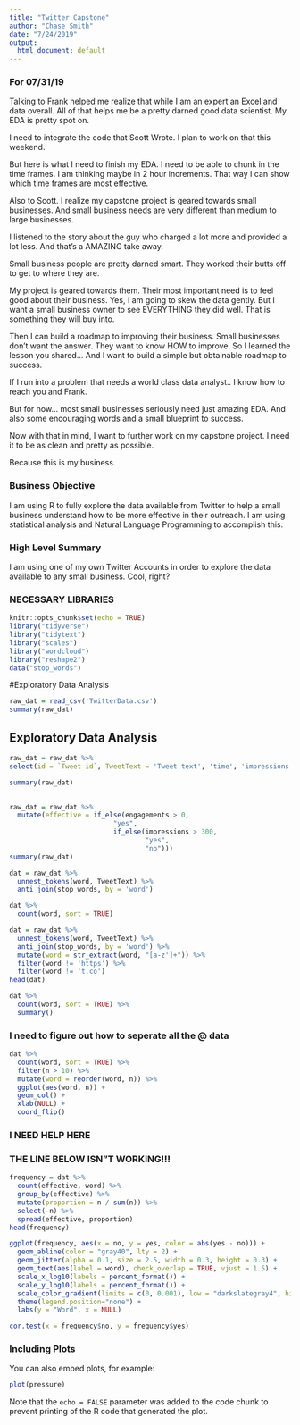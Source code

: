 ```yaml
---
title: "Twitter Capstone"
author: "Chase Smith"
date: "7/24/2019"
output:
  html_document: default
---
```


### For 07/31/19

Talking to Frank helped me realize that while I am an expert an Excel and data overall.  All of that helps me be a pretty darned good data scientist.  My EDA is pretty spot on.

I need to integrate the code that Scott Wrote.  I plan to work on that this weekend.

But here is what I need to finish my EDA.  I need to be able to chunk in the time frames.  I am thinking maybe in 2 hour increments.  That way I can show which time frames are most effective.

Also to Scott.  I realize my capstone project is geared towards small businesses.  And small business needs are very different than medium to large businesses.

I listened to the story about the guy who charged a lot more and provided a lot less.  And that's a AMAZING take away.

Small business people are pretty darned smart.  They worked their butts off to get to where they are.

My project is geared towards them.  Their most important need is to feel good about their business.  Yes, I am going to skew the data gently.  But I want a small business owner to see EVERYTHING they did well.  That is something they will buy into.

Then I can build a roadmap to improving their business.  Small businesses don't want the answer.  They want to know HOW to improve.  So I learned the lesson you shared... And I want to build a simple but obtainable roadmap to success.

If I run into a problem that needs a world class data analyst.. I know how to reach you and Frank.

But for now... most small businesses seriously need just amazing EDA.  And also some encouraging words and a small blueprint to success.

Now with that in mind, I want to further work on my capstone project.  I need it to be as clean and pretty as possible.

Because this is my business.  

### Business Objective

I am using R to fully explore the data available from Twitter to help a small business understand how to be more effective in their outreach.  I am using statistical analysis and Natural Language Programming to accomplish this.

### High Level Summary

I am using one of my own Twitter Accounts in order to explore the data available to any small business.  Cool, right?


### NECESSARY LIBRARIES
```r
knitr::opts_chunk$set(echo = TRUE)
library("tidyverse")
library("tidytext")
library("scales")
library("wordcloud")
library("reshape2")
data("stop_words")

```


#Exploratory Data Analysis
```r
raw_dat = read_csv('TwitterData.csv')
summary(raw_dat)
```

## Exploratory Data Analysis
```r


raw_dat = raw_dat %>%
select(id = `Tweet id`, TweetText = 'Tweet text', 'time', 'impressions', 'engagements', 'retweets', 'replies', 'likes')

summary(raw_dat)
  
```

```r
raw_dat = raw_dat %>%
  mutate(effective = if_else(engagements > 0,
                          "yes",
                          if_else(impressions > 300,
                                  "yes",
                                  "no")))
summary(raw_dat)

```


```r
dat = raw_dat %>%
  unnest_tokens(word, TweetText) %>%
  anti_join(stop_words, by = 'word')
```


```r
dat %>%
  count(word, sort = TRUE)
```


```r
dat = raw_dat %>%
  unnest_tokens(word, TweetText) %>%
  anti_join(stop_words, by = 'word') %>%
  mutate(word = str_extract(word, "[a-z']+")) %>%
  filter(word != 'https') %>%
  filter(word != 't.co')
head(dat)
```

```r
dat %>%
  count(word, sort = TRUE) %>%
  summary()
```

### I need to figure out how to seperate all the @ data

```r
dat %>%
  count(word, sort = TRUE) %>%
  filter(n > 10) %>%
  mutate(word = reorder(word, n)) %>%
  ggplot(aes(word, n)) +
  geom_col() +
  xlab(NULL) +
  coord_flip()
```

### I NEED HELP HERE
###  THE LINE BELOW ISN"T WORKING!!!


```r
frequency = dat %>% 
  count(effective, word) %>%
  group_by(effective) %>%
  mutate(proportion = n / sum(n)) %>%
  select(-n) %>%
  spread(effective, proportion) 
head(frequency)
```


```r
ggplot(frequency, aes(x = no, y = yes, color = abs(yes - no))) +
  geom_abline(color = "gray40", lty = 2) +
  geom_jitter(alpha = 0.1, size = 2.5, width = 0.3, height = 0.3) +
  geom_text(aes(label = word), check_overlap = TRUE, vjust = 1.5) +
  scale_x_log10(labels = percent_format()) +
  scale_y_log10(labels = percent_format()) +
  scale_color_gradient(limits = c(0, 0.001), low = "darkslategray4", high = "gray75") +
  theme(legend.position="none") +
  labs(y = "Word", x = NULL)
```


```r
cor.test(x = frequency$no, y = frequency$yes)
```

















### Including Plots

You can also embed plots, for example:

```r
plot(pressure)
```

Note that the `echo = FALSE` parameter was added to the code chunk to prevent printing of the R code that generated the plot.
